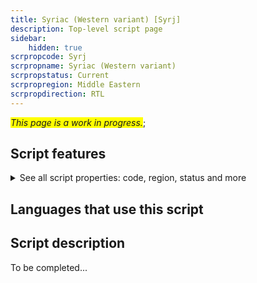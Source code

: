 ```yaml
---
title: Syriac (Western variant) [Syrj]
description: Top-level script page
sidebar:
    hidden: true
scrpropcode: Syrj
scrpropname: Syriac (Western variant)
scrpropstatus: Current
scrpropregion: Middle Eastern
scrpropdirection: RTL
---
```


<span style='background-color:yellow'>_This page is a work in progress._</span>;


## Script features

<details>
<summary> See all script properties: code, region, status and more</summary>
<ScriptInfo />
</details>

## Languages that use this script

<WsList script='Syrj' wsMax='5' />

## Script description

To be completed...

